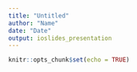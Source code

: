 ```yaml
---
title: "Untitled"
author: "Name"
date: "Date"
output: ioslides_presentation
---
```


```r
knitr::opts_chunk$set(echo = TRUE)
```


